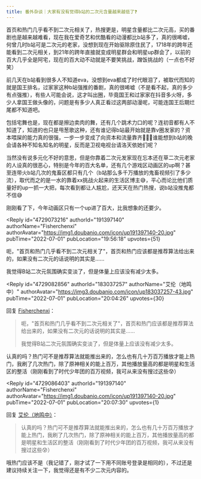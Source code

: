 ```yaml
---
title: 番外杂谈｜大家有没有觉得b站的二次元含量越来越低了❓
---
```



<Forum groupName="动画番剧" groupUrl="https://www.douban.com/group/596353/" archivedAt="2025-05-17T04:58:52.097Z">
  <Post
    id="269990387"
    title="番外杂谈｜大家有没有觉得b站的二次元含量越来越低了❓"
    url="https://www.douban.com/group/topic/269990387/?_spm_id=MTgzMDM3MjU3"
    pubTime="2022-11-17"
    highlightUserId="191397140"
  >
首页和热门几乎看不到二次元相关了，热搜更是，明星含量都比二次元高，买的番剧也是越来越难看，现在我在爱奇艺和优酷看的动漫都比b站多了，真的很唏嘘，何曾几时b站可是二次元的老家，没想到现在开始驱除原住民了，1718年的跨年还能看到二次元相关，到21年的跨年直接就变成明星群会和明星up群会了，以前的百大几乎全是阿宅，现在的百大动不动就是不要笑挑战，蹭饭挑战的（一点也不好笑）

前几天在b站看到很多人不知道eva，没想到eva都成了时代眼泪了，被取代而知的就是国王排名，过家家这种b站强推的番剧，真的很唏嘘（不是看不起，真的多少有点强推），有些人可能会说，这才叫出圈，毕竟国王和过家家在抖音多火呀，多少人拿国王做头像的，问题是有多少人真正看过这两部动漫呢，可能连国王后期烂尾都不知道吧。

包括宅舞也是，现在都是擦边卖肉的舞，还有几个跳术力口的呢？连初音都有人不知道了，知道的也只是甩葱歌这种，还有谁记得b站最开始就是靠v圈发家的？资本喂屎的能力真的很强，一步一步变成了向资本和流量靠齐🤢🤢🤢谁能想到b站的晚会请各种不知名知名的明星，反而是卫视电视台请洛天依她们呢？

当然没有说多元化不好的意思，但是你靠着二次元发家现在忘本还在草二次元老家的人设真的很恶心，特别是今年的百大名单，还有几个游戏区动画区的up啊？甚至连带火b站几次的鬼畜区都只有几个（b站那么多千万播放的鬼畜视频引了多少流），取代而之的是一水的靠着xx挑战火起来的生活区博主😅，平心而论比他们质量好的up一抓一大把，每次看到都让人尴尬，还天天在热门热搜，说b站没推鬼都不信😅

刚刚看了下，今年动画区只有一个up进了百大，比我想象的还要少。

<Reply
  id="4729073216"
  authorId="191397140"
  authorName="Fisherchenxi"
  authorAvatar="https://img1.doubanio.com/icon/up191397140-20.jpg"
  pubTime="2022-07-01"
  pubLocation="19:56:18"
  upvotes={51}
>
呃，"首页和热门几乎看不到二次元相关了"，首页和热门应该都是推荐算法给出来的，如果没有二次元的话说明的其实是......

我觉得B站二次元氛围确实变淡了，但是体量上应该没有减少太多。
</Reply>

<Reply
  id="4729082856"
  authorId="183037257"
  authorName="艾伦（地鸣中）"
  authorAvatar="https://img3.doubanio.com/icon/up183037257-43.jpg"
  pubTime="2022-07-01"
  pubLocation="20:04:26"
  upvotes={30}
>
回复 [Fisherchenxi](https://www.douban.com/people/191397140/)：
 > 呃，"首页和热门几乎看不到二次元相关了"，首页和热门应该都是推荐算法给出来的，如果没有二次元的话说明的其实是......
> 
> 我觉得B站二次元氛围确实变淡了，但是体量上应该没有减少太多。

认真的吗？热门可不是推荐算法就能推出来的，怎么也有几十万百万播放才能上热门，我刷了几次热门，除了原神相关的能上百万，其他播放量高的都是明星和生活区的整活（刚刚看到了时代少年团的百万视频，我可从来没有搜过这些😰）
</Reply>

<Reply
  id="4729086403"
  authorId="191397140"
  authorName="Fisherchenxi"
  authorAvatar="https://img1.doubanio.com/icon/up191397140-20.jpg"
  pubTime="2022-07-01"
  pubLocation="20:07:30"
  upvotes={1}
>
回复 [艾伦（地鸣中）](https://www.douban.com/people/183037257/)：
 > 认真的吗？热门可不是推荐算法就能推出来的，怎么也有几十万百万播放才能上热门，我刷了几次热门，除了原神相关的能上百万，其他播放量高的都是明星和生活区的整活（刚刚看到了时代少年团的百万视频，我可从来没有搜过这些😰）

哦热门应该不是（我记错了，刚才试了一下用不同账号登录是相同的），不过还是建议持续关注一下，我觉得还是有不少二次元内容的。
</Reply>
  </Post>
</Forum>
